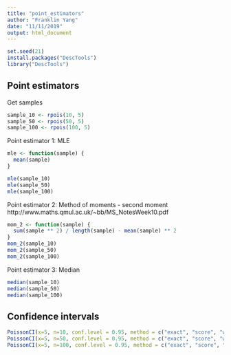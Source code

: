 ```yaml
---
title: "point_estimators"
author: "Franklin Yang"
date: "11/11/2019"
output: html_document
---
```


```r
set.seed(21)
install.packages("DescTools")
library("DescTools")
```

## Point estimators

Get samples
```r
sample_10 <- rpois(10, 5)
sample_50 <- rpois(50, 5)
sample_100 <- rpois(100, 5)
```

Point estimator 1: MLE
```r
mle <- function(sample) {
  mean(sample)
}

mle(sample_10)
mle(sample_50)
mle(sample_100)
```

Point estimator 2: Method of moments - second moment
http://www.maths.qmul.ac.uk/~bb/MS_NotesWeek10.pdf
```r
mom_2 <- function(sample) {
  sum(sample ** 2) / length(sample) - mean(sample) ** 2
}
mom_2(sample_10)
mom_2(sample_50)
mom_2(sample_100)
```

Point estimator 3: Median
``` r
median(sample_10)
median(sample_50)
median(sample_100)
```
## Confidence intervals
``` r
PoissonCI(x=5, n=10, conf.level = 0.95, method = c("exact", "score", "wald"))
PoissonCI(x=5, n=50, conf.level = 0.95, method = c("exact", "score", "wald"))
PoissonCI(x=5, n=100, conf.level = 0.95, method = c("exact", "score", "wald"))
```
